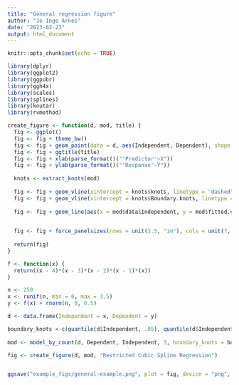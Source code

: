 ---
title: "General regression figure"
author: "Jo Inge Arnes"
date: "2023-02-23"
output: html_document
---

```{r setup, include=FALSE}
knitr::opts_chunk$set(echo = TRUE)
```

```{r}
library(dplyr)
library(ggplot2)
library(ggpubr)
library(ggh4x)
library(scales)
library(splines)
library(knutar)
library(rvmethod)

create_figure <- function(d, mod, title) {
  fig <- ggplot()
  fig <- fig + theme_bw()
  fig <- fig + geom_point(data = d, aes(Independent, Dependent), shape = 1, color = "gray50")
  fig <- fig + ggtitle(title)
  fig <- fig + xlab(parse_format()("'Predictor'~X")) 
  fig <- fig + ylab(parse_format()("'Response'~Y"))
  
  knots <- extract_knots(mod)
  
  fig <- fig + geom_vline(xintercept = knots$knots, linetype = "dashed")
  fig <- fig + geom_vline(xintercept = knots$Boundary.knots, linetype = "solid")
  
  fig <- fig + geom_line(aes(x = mod$data$Independent, y = mod$fitted.values), linetype = "solid", color = "black", size = 0.5)

  
  fig <- fig + force_panelsizes(rows = unit(3.5, "in"), cols = unit(7, "in"))
  
  return(fig)
}

f <- function(x) {
  return((x - 4)*(x - 3)*(x - 2)*(x - 1)*(x))
}

n <- 250
x <- runif(n, min = 0, max = 3.5)
y <- f(x) + rnorm(n, 0, 0.5)

d <- data.frame(Independent = x, Dependent = y)

boundary_knots <-c(quantile(d$Independent, .05), quantile(d$Independent, .95))
  
mod <- model_by_count(d, Dependent, Independent, 3, boundary_knots = boundary_knots)

fig <- create_figure(d, mod, "Restricted Cubic Spline Regression")


ggsave("example_figs/general-example.png", plot = fig, device = "png", height = 4.2, width = 8)
```
